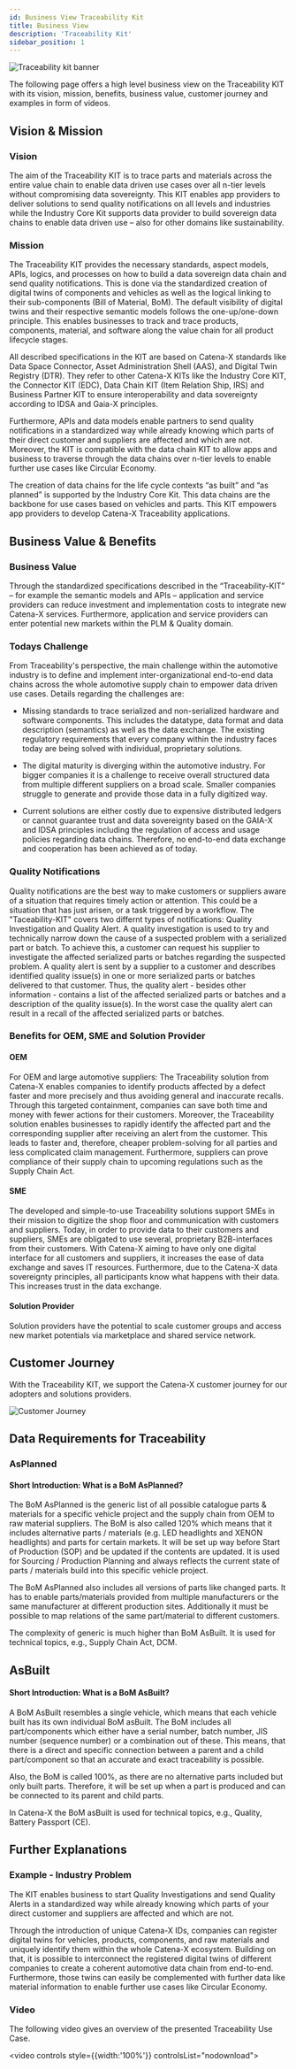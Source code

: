 ```yaml
---
id: Business View Traceability Kit
title: Business View
description: 'Traceability Kit'
sidebar_position: 1
---
```


<!---
This work is licensed under the CC-BY-4.0 (https://creativecommons.org/licenses/by/4.0/legalcode).

- SPDX-License-Identifier: CC-BY-4.0
- SPDX-FileCopyrightText: 2023 - 2024 BASF SE
- SPDX-FileCopyrightText: 2023 - 2024 Bayerische Motoren Werke Aktiengesellschaft (BMW AG)
- SPDX-FileCopyrightText: 2023 - 2024 Fraunhofer-Gesellschaft zur Foerderung der angewandten Forschung e.V. (represented by Fraunhofer ISST & Fraunhofer IML)
- SPDX-FileCopyrightText: 2023 - 2024 German Edge Cloud GmbH & Co. KG
- SPDX-FileCopyrightText: 2023 - 2024 Mercedes Benz AG
- SPDX-FileCopyrightText: 2023 - 2024 Robert Bosch Manufacturing Solutions GmbH
- SPDX-FileCopyrightText: 2023 - 2024 SAP SE
- SPDX-FileCopyrightText: 2023 - 2024 Siemens AG
- SPDX-FileCopyrightText: 2023 - 2024 T-Systems International GmbH
- SPDX-FileCopyrightText: 2023 - 2024 ZF Friedrichshafen AG
- SPDX-FileCopyrightText: 2023 - 2024 Contributors to the Eclipse Foundation
- Source URL: https://github.com/eclipse-tractusx/eclipse-tractusx.github.io/tree/main/docs-kits/kits/Traceability%20Kit (latest version)
--->


![Traceability kit banner](@site/static/img/doc-traceability_header-minified.png)

The following page offers a high level business view on the Traceability KIT with its vision, mission, benefits, business value, customer journey and examples in form of videos.

## Vision & Mission

### Vision

The aim of the Traceability KIT is to trace parts and materials across the entire value chain to enable data driven use cases over all n-tier levels without compromising data sovereignty. This KIT enables app providers to deliver solutions to send quality notifications on all levels and industries while the Industry Core Kit supports data provider to build sovereign data chains to enable data driven use – also for other domains like sustainability.

### Mission

The Traceability KIT provides the necessary standards, aspect models, APIs, logics, and processes on how to build a data sovereign data chain and send quality notifications. This is done via the standardized creation of digital twins of components and vehicles as well as the logical linking to their sub-components (Bill of Material, BoM). The default visibility of digital twins and their respective semantic models follows the one-up/one-down principle. This enables businesses to track and trace products, components, material, and software along the value chain for all product lifecycle stages.

All described specifications in the KIT are based on Catena-X standards like Data Space Connector, Asset Administration Shell (AAS), and Digital Twin Registry (DTR). They refer to other Catena-X KITs like the Industry Core KIT, the Connector KIT (EDC), Data Chain KIT (Item Relation Ship, IRS) and Business Partner KIT to ensure interoperability and data sovereignty according to IDSA and Gaia-X principles.

Furthermore, APIs and data models enable partners to send quality notifications in a standardized way while already knowing which parts of their direct customer and suppliers are affected and which are not. Moreover, the KIT is compatible with the data chain KIT to allow apps and business to traverse through the data chains over n-tier levels to enable further use cases like Circular Economy.

The creation of data chains for the life cycle contexts “as built” and “as planned” is supported by the Industry Core Kit. This data chains are the backbone for use cases based on vehicles and parts. This KIT empowers app providers to develop Catena-X Traceability applications.

## Business Value & Benefits
### Business Value
Through the standardized specifications described in the “Traceability-KIT” – for example the semantic models and APIs – application and service providers can reduce investment and implementation costs to integrate new Catena-X services. Furthermore, application and service providers can enter potential new markets within the PLM & Quality domain.

### Todays Challenge
From Traceability's perspective, the main challenge within the automotive industry is to define and implement inter-organizational end-to-end data chains across the whole automotive supply chain to empower data driven use cases. Details regarding the challenges are:

- Missing standards to trace serialized and non-serialized hardware and software components. This includes the datatype, data format and data description (semantics) as well as the data exchange. The existing regulatory requirements that every company within the industry faces today are being solved with individual, proprietary solutions.

- The digital maturity is diverging within the automotive industry. For bigger companies it is a challenge to receive overall structured data from multiple different suppliers on a broad scale. Smaller companies struggle to generate and provide those data in a fully digitized way.

- Current solutions are either costly due to expensive distributed ledgers or cannot guarantee trust and data sovereignty based on the GAIA-X and IDSA principles including the regulation of access and usage policies regarding data chains. Therefore, no end-to-end data exchange and cooperation has been achieved as of today.

### Quality Notifications
Quality notifications are the best way to make customers or suppliers aware of a situation that requires timely action or attention. This could be a situation that has just arisen, or a task triggered by a workflow. The "Taceability-KIT" covers two differnt types of notifications: Quality Investigation and Quality Alert.
A quality investigation is used to try and technically narrow down the cause of a suspected problem with a serialized part or batch. To achieve this, a customer can request his supplier to investigate the affected serialized parts or batches regarding the suspected problem.
A quality alert is sent by a supplier to a customer and describes identified quality issue(s) in one or more serialized parts or batches delivered to that customer. Thus, the quality alert - besides other information - contains a list of the affected serialized parts or batches and a description of the quality issue(s). In the worst case the quality alert can result in a recall of the affected serialized parts or batches.

### Benefits for OEM, SME and Solution Provider
#### OEM
For OEM and large automotive suppliers: The Traceability solution from Catena-X enables companies to identify products affected by a defect faster and more precisely and thus avoiding general and inaccurate recalls. Through this targeted containment, companies can save both time and money with fewer actions for their customers. Moreover, the Traceability solution enables businesses to rapidly identify the affected part and the corresponding supplier after receiving an alert from the customer. This leads to faster and, therefore, cheaper problem-solving for all parties and less complicated claim management. Furthermore, suppliers can prove compliance of their supply chain to upcoming regulations such as the Supply Chain Act.

#### SME
The developed and simple-to-use Traceability solutions support SMEs in their mission to digitize the shop floor and communication with customers and suppliers. Today, in order to provide data to their customers and suppliers, SMEs are obligated to use several, proprietary B2B-interfaces from their customers. With Catena-X aiming to have only one digital interface for all customers and suppliers, it increases the ease of data exchange and saves IT resources. Furthermore, due to the Catena-X data sovereignty principles, all participants know what happens with their data. This increases trust in the data exchange.

#### Solution Provider
Solution providers have the potential to scale customer groups and access new market potentials via marketplace and shared service network.

## Customer Journey

With the Traceability KIT, we support the Catena-X customer journey for our adopters and solutions providers.

![Customer Journey](assets/traceability_customer-journey.png)

## Data Requirements for Traceability

<BillOfMaterials components={props.components} />

### AsPlanned

#### Short Introduction: What is a BoM AsPlanned?

The BoM AsPlanned is the generic list of all possible catalogue parts & materials for a specific vehicle project and the supply chain from OEM to raw material suppliers. The BoM is also called 120% which means that it includes alternative parts / materials (e.g. LED headlights and XENON headlights) and parts for certain markets. It will be set up way before Start of Production (SOP) and be updated if the contents are updated. It is used for Sourcing / Production Planning and always reflects the current state of parts / materials build into this specific vehicle project.

The BoM AsPlanned also includes all versions of parts like changed parts. It has to enable parts/materials provided from multiple manufacturers or the same manufacturer at different production sites. Additionally it must be possible to map relations of the same part/material to different customers.

The complexity of generic is much higher than BoM AsBuilt. It is used for technical topics, e.g., Supply Chain Act, DCM.

## AsBuilt

#### Short Introduction: What is a BoM AsBuilt?

A BoM AsBuilt resembles a single vehicle, which means that each vehicle built has its own individual BoM asBuilt. The BoM includes all part/components which either have a serial number, batch number, JIS number (sequence number) or a combination out of these. This means, that there is a direct and specific connection between a parent and a child part/component so that an accurate and exact traceability is possible.

Also, the BoM is called 100%, as there are no alternative parts included but only built parts. Therefore, it will be set up when a part is produced and can be connected to its parent and child parts.

In Catena-X the BoM asBuilt is used for technical topics, e.g., Quality, Battery Passport (CE).

## Further Explanations

### Example - Industry Problem
The KIT enables business to start Quality Investigations and send Quality Alerts in a standardized way while already knowing which parts of your direct customer and suppliers are affected and which are not.

Through the introduction of unique Catena-X IDs, companies can register digital twins for vehicles, products, components, and raw materials and uniquely identify them within the whole Catena-X ecosystem. Building on that, it is possible to interconnect the registered digital twins of different companies to create a coherent automotive data chain from end-to-end. Furthermore, those twins can easily be complemented with further data like material information to enable further use cases like Circular Economy.

### Video
The following video gives an overview of the presented Traceability Use Case.

<video controls style={{width:'100%'}} controlsList="nodownload">
    <source src="https://github.com/eclipse-tractusx/eclipse-tractusx.github.io.largefiles/raw/main/traceability-kit/TRACEABILITY_VIDEO_v1.mp4"/>
</video>

<Notice components={props.components} />
